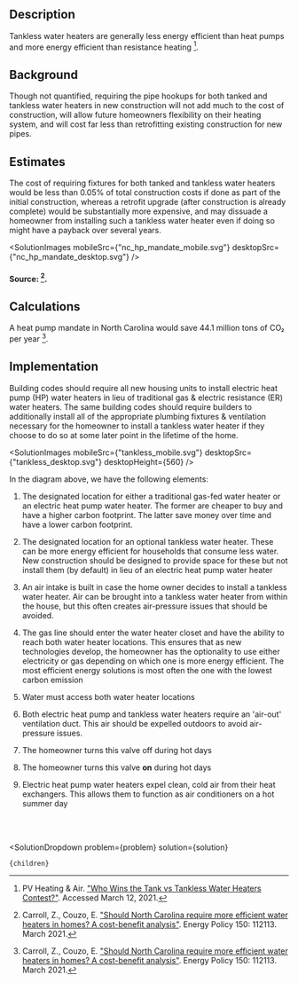 


## Description
Tankless water heaters are generally less energy efficient than heat pumps and more energy efficient than resistance heating [^"15"].

## Background
Though not quantified, requiring the pipe hookups for both tanked and tankless water heaters in new construction will not add much to the cost of construction, will allow future homeowners flexibility on their heating system, and will cost far less than retrofitting existing construction for new pipes.

## Estimates
The cost of requiring fixtures for both tanked and tankless water heaters would be less than 0.05% of total construction costs if done as part of the initial construction, whereas a retrofit upgrade (after construction is already complete) would be substantially more expensive, and may dissuade a homeowner from installing such a tankless water heater even if doing so might have a payback over several years.

<SolutionImages 
  mobileSrc={"nc_hp_mandate_mobile.svg"}
  desktopSrc={"nc_hp_mandate_desktop.svg"}
/>

#### Source: [^"5"].

## Calculations
A heat pump mandate in North Carolina would save 44.1 million tons of CO₂ per year [^"5"].

## Implementation
Building codes should require all new housing units to install electric heat pump (HP) water heaters in lieu of traditional gas & electric resistance (ER) water heaters.  The same building codes should require builders to additionally install all of the appropriate plumbing fixtures & ventilation necessary for the homeowner to install a tankless water heater if they choose to do so at some later point in the lifetime of the home.

<SolutionImages 
  mobileSrc={"tankless_mobile.svg"}
  desktopSrc={"tankless_desktop.svg"}
  desktopHeight={560}
/>

In the diagram above, we have the following elements:
1. The designated location for either a traditional gas-fed water heater or an electric heat pump water heater.  The former are cheaper to buy and have a higher carbon footprint.  The latter save money over time and have a lower carbon footprint.

2. The designated location for an optional tankless water heater.  These can be more energy efficient for households that consume less water.  New construction should be designed to provide space for these but not install them (by default) in lieu of an electric heat pump water heater

3. An air intake is built in case the home owner decides to install a tankless water heater.  Air can be brought into a tankless water heater from within the house, but this often creates air-pressure issues that should be avoided.

4. The gas line should enter the water heater closet and have the ability to reach both water heater locations.  This ensures that as new technologies develop, the homeowner has the optionality to use either electricity or gas depending on which one is more energy efficient.  The most efficient energy solutions is most often the one with the lowest carbon emission

5. Water must access both water heater locations

6.  Both electric heat pump and tankless water heaters require an 'air-out' ventilation duct. This air should be expelled outdoors to avoid air-pressure issues.

7. The homeowner turns this valve off during hot days

8. The homeowner turns this valve **on** during hot days
9. Electric heat pump water heaters expel clean, cold air from their heat exchangers.  This allows them to function as air conditioners on a hot summer day 

<br></br>

[^"5"]: Carroll, Z., Couzo, E. ["Should North Carolina require more efficient water heaters in homes? A cost-benefit analysis"](https://www.sciencedirect.com/science/article/abs/pii/S0301421520308247). Energy Policy 150: 112113. March 2021.

[^"15"]: PV Heating & Air. ["Who Wins the Tank vs Tankless Water Heaters Contest?"](https://www.pvhvac.com/blog/tank-vs-tankless-water-heaters). Accessed March 12, 2021.

  <SolutionDropdown 
    problem={problem} 
    solution={solution}
  >
    {children}
  </SolutionDropdown>